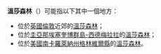 '''溫莎森林'''（{{lang|en|Windsor Forest}}）可能指以下其中一個地方：
* 位於[[英國|英國]][[倫敦|倫敦]]近郊的[[溫莎森林_(英國)|溫莎森林]]；
* 位於[[圭亞那|圭亞那]][[埃塞奎博群島-西德梅拉拉|埃塞奎博群島-西德梅拉拉]]的[[溫莎森林_(圭亞那)|溫莎森林]]；
* 位於[[美國|美國]][[南卡羅萊納州|南卡羅萊納州]][[格林維爾縣_(南卡羅萊納州)|格林維爾縣]]的[[溫莎森林_(美國)|溫莎森林]]。

{{消歧義|cat=四字地名消歧义}}